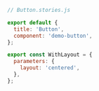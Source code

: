 ```js
// Button.stories.js

export default {
  title: 'Button',
  component: 'demo-button',
};

export const WithLayout = {
  parameters: {
    layout: 'centered',
  },
};
```
